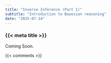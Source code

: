 ```yaml
---
title: "Inverse Inference (Part 1)"
subtitle: "Introduction to Bayesian reasoning"
date: "2025-07-14"
---
```


### {{< meta title >}}

Coming Soon.


{{< comments >}}